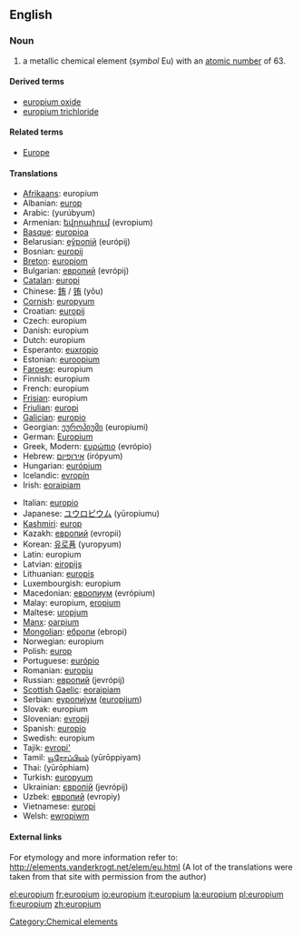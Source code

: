 {{see|Europium}}

==English==
{{elements|Eu|samarium|Sm|gadolinium|Gd}}
=== Noun ===
{{en-noun-unc}}
{{wikipedia}}

# a metallic chemical element (''symbol'' Eu) with an [[atomic number]] of 63.

====Derived terms====
*[[europium oxide]]
*[[europium trichloride]]

====Related terms====
*[[Europe]]<!--from which "europium" is derived-->

==== Translations ====
{{top}}
*[[Afrikaans]]: europium
*Albanian: [[europ]]
*Arabic: {{ARchar|[[يروبيوم]]}} (yurúbyum) {{m}}
*Armenian: [[եվրոպիում]] (evropium)
*[[Basque]]: [[europioa]]
*Belarusian: [[еўропiй]] (európij) {{m}}
*Bosnian: [[europij]]
*[[Breton]]: [[europiom]]
*Bulgarian: [[европий]] (evrópij) {{m}}
*[[Catalan]]: [[europi]]
*Chinese: [[銪]] / [[铕]] (yǒu)
*[[Cornish]]: [[europyum]]
*Croatian: [[europij]]
*Czech: europium
*Danish: europium
*Dutch: europium {{n}}
*Esperanto: [[euxropio]]
*Estonian: [[euroopium]]
*[[Faroese]]: europium
*Finnish: europium
*French: europium {{m}}
*[[Frisian]]: europium
*[[Friulian]]: [[europi]]
*[[Galician]]: [[europio]]
*Georgian: [[ეუროპიუმი]] (europiumi)
*German: [[Europium]] {{n}}
*Greek, Modern: [[ευρώπιο]] (evrópio) {{n}}
*Hebrew: [[אירופיום]] (irópyum)
*Hungarian: [[európium]]
*Icelandic: [[evropín]]
*Irish: [[eoraipiam]]
{{mid}}
*Italian: [[europio]] {{m}}
*Japanese: [[ユウロピウム]] (yūropiumu)
*[[Kashmiri]]: [[europ]]
*Kazakh: [[европий]] (evropii)
*Korean: [[유로퓸]] (yuropyum)
*Latin: europium
*Latvian: [[eiropijs]]
*Lithuanian: [[europis]]
*Luxembourgish: europium
*Macedonian: [[европиум]] (evrópium) {{m}}
*Malay: europium, [[eropium]]
*Maltese: [[uropjum]]
*[[Manx]]: [[oarpium]]
*[[Mongolian]]: [[ебропи]] (ebropi)
*Norwegian: europium
*Polish: [[europ]] {{m}}
*Portuguese: [[európio]] {{m}}
*Romanian: [[europiu]] {{n}}
*Russian: [[европий]] (jevrópij) {{m}}
*[[Scottish Gaelic]]: [[eoraipiam]]
*Serbian: [[еуропиjум]] ([[europijum]]) {{m}}
*Slovak: europium
*Slovenian: [[evropij]]
*Spanish: [[europio]] {{m}}
*Swedish: europium
*Tajik: [[evropi']]
*Tamil: [[யூரோப்பியம்]] (yūrōppiyam)
*Thai: {{THchar|[[ยูโรเพียม]]}} (yūrōphiam)
*Turkish: [[europyum]]
*Ukrainian: [[європiй]] (jevrópij) {{m}}
*Uzbek: [[европий]] (evropiy)
*Vietnamese: [[europi]]
*Welsh: [[ewropiwm]]
{{bottom}}

====External links====
For etymology and more information refer to:
http://elements.vanderkrogt.net/elem/eu.html
(A lot of the translations were taken from that site with permission from the author)

[[Category:Chemical elements]]

[[el:europium]]
[[fr:europium]]
[[io:europium]]
[[it:europium]]
[[la:europium]]
[[pl:europium]]
[[fi:europium]]
[[zh:europium]]